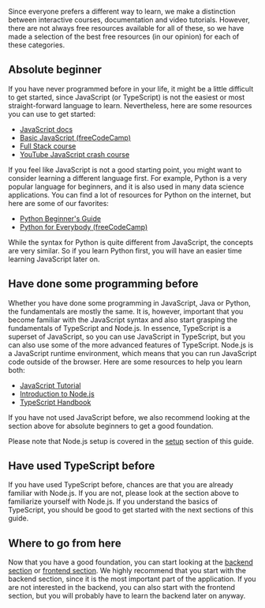 Since everyone prefers a different way to learn, we make a distinction between interactive courses, documentation and video tutorials. However, there are not always free resources available for all of these, so we have made a selection of the best free resources (in our opinion) for each of these categories.

## Absolute beginner

If you have never programmed before in your life, it might be a little difficult to get started, since JavaScript (or TypeScript) is not the easiest or most straight-forward language to learn. Nevertheless, here are some resources you can use to get started:

- [JavaScript docs](https://developer.mozilla.org/en-US/docs/Learn)
- [Basic JavaScript (freeCodeCamp)](https://www.freecodecamp.org/learn/javascript-algorithms-and-data-structures/)
- [Full Stack course](https://fullstackopen.com/en/part0/fundamentals_of_web_apps)
- [YouTube JavaScript crash course](https://www.youtube.com/watch?v=hdI2bqOjy3c)

If you feel like JavaScript is not a good starting point, you might want to consider learning a different language first. For example, Python is a very popular language for beginners, and it is also used in many data science applications. You can find a lot of resources for Python on the internet, but here are some of our favorites:

- [Python Beginner's Guide](https://wiki.python.org/moin/BeginnersGuide)
- [Python for Everybody (freeCodeCamp)](https://www.freecodecamp.org/learn/scientific-computing-with-python/)

While the syntax for Python is quite different from JavaScript, the concepts are very similar. So if you learn Python first, you will have an easier time learning JavaScript later on.

## Have done some programming before

Whether you have done some programming in JavaScript, Java or Python, the fundamentals are mostly the same. It is, however, important that you become familiar with the JavaScript syntax and also start grasping the fundamentals of TypeScript and Node.js. In essence, TypeScript is a superset of JavaScript, so you can use JavaScript in TypeScript, but you can also use some of the more advanced features of TypeScript. Node.js is a JavaScript runtime environment, which means that you can run JavaScript code outside of the browser. Here are some resources to help you learn both:

- [JavaScript Tutorial](https://javascript.info/)
- [Introduction to Node.js](https://learn.microsoft.com/en-us/training/paths/build-javascript-applications-nodejs/)
- [TypeScript Handbook](https://www.typescriptlang.org/docs/handbook/intro.html)

If you have not used JavaScript before, we also recommend looking at the section above for absolute beginners to get a good foundation.

Please note that Node.js setup is covered in the [setup](/setup) section of this guide.

## Have used TypeScript before

If you have used TypeScript before, chances are that you are already familiar with Node.js. If you are not, please look at the section above to familiarize yourself with Node.js. If you understand the basics of TypeScript, you should be good to get started with the next sections of this guide.

## Where to go from here

Now that you have a good foundation, you can start looking at the [backend section](/learning/backend) or [frontend section](/learning/frontend). We highly recommend that you start with the backend section, since it is the most important part of the application. If you are not interested in the backend, you can also start with the frontend section, but you will probably have to learn the backend later on anyway.

